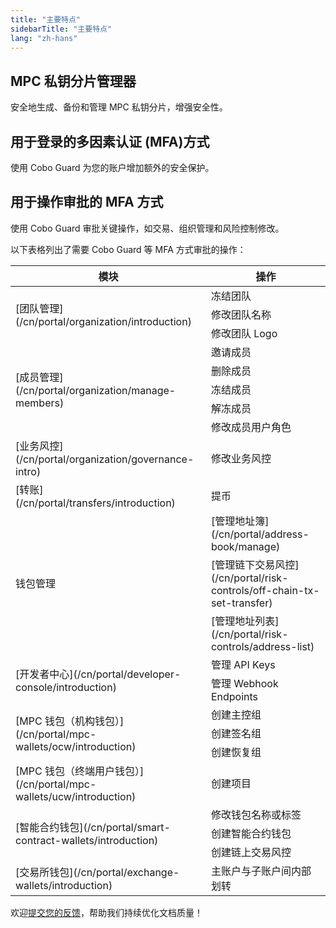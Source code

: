 ```yaml
---
title: "主要特点"
sidebarTitle: "主要特点"
lang: "zh-hans"
---
```


## MPC 私钥分片管理器
安全地生成、备份和管理 MPC 私钥分片，增强安全性。

## 用于登录的多因素认证 (MFA)方式
使用 Cobo Guard 为您的账户增加额外的安全保护。

## 用于操作审批的 MFA 方式
使用 Cobo Guard 审批关键操作，如交易、组织管理和风险控制修改。

以下表格列出了需要 Cobo Guard 等 MFA 方式审批的操作：

<table>
  <thead>
    <tr>
      <th>模块</th>
      <th>操作</th>
    </tr>
  </thead>
  <tbody>
    <tr>
      <td rowspan="3">[团队管理](/cn/portal/organization/introduction)</td>
      <td>冻结团队</td>
    </tr>
    <tr>
      <td>修改团队名称</td>
    </tr>
    <tr>
      <td>修改团队 Logo</td>
    </tr>
    <tr>
      <td rowspan="5">[成员管理](/cn/portal/organization/manage-members)</td>
      <td>邀请成员</td>
    </tr>
    <tr>
      <td>删除成员</td>
    </tr>
    <tr>
      <td>冻结成员</td>
    </tr>
    <tr>
      <td>解冻成员</td>
    </tr>
    <tr>
      <td>修改成员用户角色</td>
    </tr>
    <tr>
      <td>[业务风控](/cn/portal/organization/governance-intro)</td>
      <td>修改业务风控</td>
    </tr>
    <tr>
      <td>[转账](/cn/portal/transfers/introduction)</td>
      <td>提币</td>
    </tr>
    <tr>
      <td rowspan="3">钱包管理</td>
      <td>[管理地址簿](/cn/portal/address-book/manage)</td>
    </tr>
    <tr>
      <td>[管理链下交易风控](/cn/portal/risk-controls/off-chain-tx-set-transfer)</td>
    </tr>
    <tr>
      <td>[管理地址列表](/cn/portal/risk-controls/address-list)</td>
    </tr>
    <tr>
      <td rowspan="2">[开发者中心](/cn/portal/developer-console/introduction)</td>
      <td>管理 API Keys</td>
    </tr>
    <tr>
      <td>管理 Webhook Endpoints</td>
    </tr>
    <tr>
      <td rowspan="3">[MPC 钱包（机构钱包）](/cn/portal/mpc-wallets/ocw/introduction)</td>
      <td>创建主控组</td>
    </tr>
    <tr>
      <td>创建签名组</td>
    </tr>
    <tr>
      <td>创建恢复组</td>
    </tr>
    <tr>
      <td>[MPC 钱包（终端用户钱包）](/cn/portal/mpc-wallets/ucw/introduction)</td>
      <td>创建项目</td>
    </tr>
    <tr>
      <td rowspan="3">[智能合约钱包](/cn/portal/smart-contract-wallets/introduction)</td>
      <td>修改钱包名称或标签</td>
    </tr>
    <tr>
      <td>创建智能合约钱包</td>
    </tr>
    <tr>
      <td>创建链上交易风控</td>
    </tr>
    <tr>
      <td>[交易所钱包](/cn/portal/exchange-wallets/introduction)</td>
      <td>主账户与子账户间内部划转</td>
    </tr>
  </tbody>
</table>

<Tip>欢迎[提交您的反馈](https://forms.zohopublic.com/cobo/form/DocumentFeedbackForm/formperma/QvLOhxJv1_JMsJ-1dleZ8Itb_7rzN-LtgvsDdxosoVI?referrername=manuals)，帮助我们持续优化文档质量！</Tip>